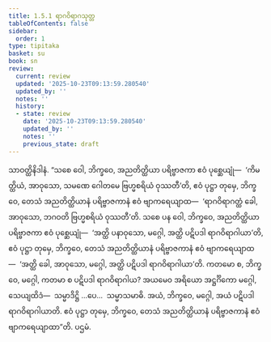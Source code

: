 ```yaml
---
title: 1.5.1 ရာဂဝိရာဂသုတ္တ
tableOfContents: false
sidebar:
  order: 1
type: tipitaka
basket: su
book: sn
review:
  current: review
  updated: '2025-10-23T09:13:59.280540'
  updated_by: ''
  notes: ''
  history:
  - state: review
    date: '2025-10-23T09:13:59.280540'
    updated_by: ''
    notes: ''
    previous_state: draft
---
```



<ReviewStatus review={frontmatter.review} showDetails={true} />

<HypothesisAnnotation frontmatter={frontmatter} />

<DynamicBreadcrumb />

<Division number="41" book="sn" e="ch" v="18" p="285">

<Paragraph number="146" book="sn">
သာဝတ္ထိနိဒါနံ. “သစေ ဝေါ, ဘိက္ခဝေ, အညတိတ္ထိယာ ပရိဗ္ဗာဇကာ ဧဝံ ပုစ္ဆေယျုံ—  ‘ကိမတ္ထိယံ, အာဝုသော, သမဏေ ဂေါတမေ ဗြဟ္မစရိယံ ဝုဿတီ’တိ, ဧဝံ ပုဋ္ဌာ တုမှေ, ဘိက္ခဝေ, တေသံ အညတိတ္ထိယာနံ ပရိဗ္ဗာဇကာနံ ဧဝံ ဗျာကရေယျာထ—  ‘ရာဂဝိရာဂတ္ထံ ခေါ, အာဝုသော, ဘဂဝတိ ဗြဟ္မစရိယံ ဝုဿတီ’တိ. သစေ ပန ဝေါ, ဘိက္ခဝေ, အညတိတ္ထိယာ ပရိဗ္ဗာဇကာ ဧဝံ ပုစ္ဆေယျုံ—  ‘အတ္ထိ ပနာဝုသော, မဂ္ဂေါ, အတ္ထိ ပဋိပဒါ ရာဂဝိရာဂါယာ’တိ, ဧဝံ ပုဋ္ဌာ တုမှေ, ဘိက္ခဝေ, တေသံ အညတိတ္ထိယာနံ ပရိဗ္ဗာဇကာနံ ဧဝံ ဗျာကရေယျာထ—  ‘အတ္ထိ ခေါ, အာဝုသော, မဂ္ဂေါ, အတ္ထိ ပဋိပဒါ ရာဂဝိရာဂါယာ’တိ. ကတမော စ, ဘိက္ခဝေ, မဂ္ဂေါ, ကတမာ စ ပဋိပဒါ ရာဂဝိရာဂါယ? အယမေဝ အရိယော အဋ္ဌင်္ဂိကော မဂ္ဂေါ, သေယျထိဒံ—  သမ္မာဒိဋ္ဌိ …ပေ…  သမ္မာသမာဓိ. အယံ, ဘိက္ခဝေ, မဂ္ဂေါ, အယံ ပဋိပဒါ ရာဂဝိရာဂါယာတိ. ဧဝံ ပုဋ္ဌာ တုမှေ, ဘိက္ခဝေ, တေသံ အညတိတ္ထိယာနံ ပရိဗ္ဗာဇကာနံ ဧဝံ ဗျာကရေယျာထာ”တိ.

</Paragraph>
</Division>

<Paragraph number="147" type="center" book="sn">
ပဌမံ.
</Paragraph>